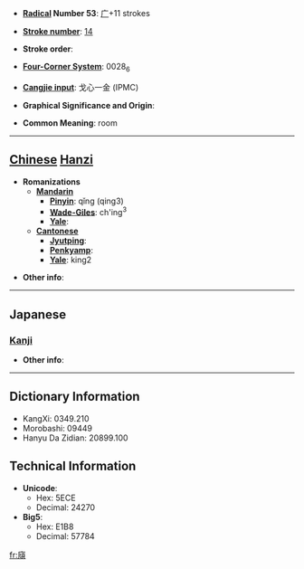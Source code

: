 * '''[[Wiktionary:Chinese radical index| Radical]] Number 53''': [[Wiktionary:Chinese radical index 广|广]]+11 strokes

* '''[[Wiktionary:Chinese total strokes index|Stroke number]]''': [[Wiktionary:Chinese total strokes index 14|14]]

* '''Stroke order''': 

* '''[[Wiktionary:Chinese four corner index|Four-Corner System]]''': 0028<sub>6</sub>

* '''[[Wiktionary:Chinese Cangjie index|Cangjie input]]''': 戈心一金 (IPMC)

* '''Graphical Significance and Origin''': 

* '''Common Meaning''': room

----

== [[Chinese]] [[Hanzi]] ==

* '''Romanizations'''
** '''[[Mandarin]]'''
*** '''[[Pinyin]]''': qǐng (qing3)
*** '''[[Wade-Giles]]''': ch'ing<sup>3</sup>
*** '''[[Yale]]''': 
** '''[[Cantonese]]'''
*** '''[[Jyutping]]''':
*** '''[[Penkyamp]]''': 
*** '''[[Yale]]''': king2

* '''Other info''': 

----

==Japanese==
===[[Kanji]]===
{{kanji|on readings=[[けい]] (kei), [[きょう]] (kyō), [[てい]] (tei)|kun readings=[[いへのかたはら]] (ihenokatahara)}}

* '''Other info''':  

----

== Dictionary Information ==

* KangXi: 0349.210
* Morobashi: 09449
* Hanyu Da Zidian: 20899.100

== Technical Information ==

* '''Unicode''':
** Hex: 5ECE
** Decimal: 24270
* '''Big5''':
** Hex: E1B8
** Decimal: 57784

[[fr:廎]]
